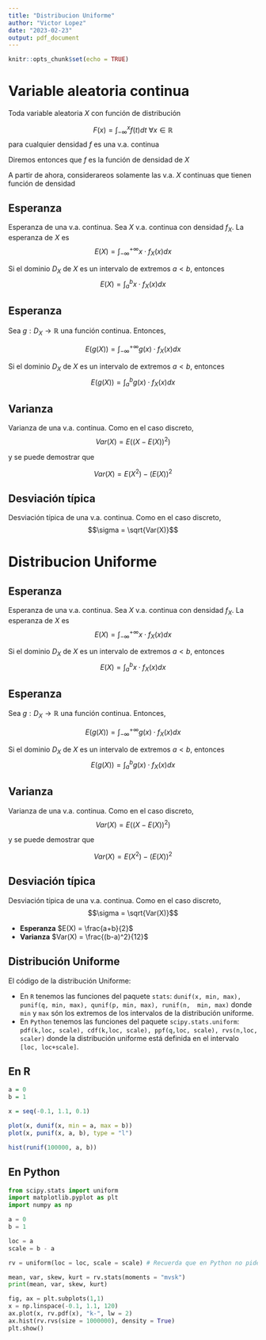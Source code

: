 ```yaml
---
title: "Distribucion Uniforme"
author: "Victor Lopez"
date: "2023-02-23"
output: pdf_document
---
```


```r
knitr::opts_chunk$set(echo = TRUE)
```

# Variable aleatoria continua

Toda variable aleatoria $X$ con función de distribución 

$$F(x)=\int_{-\infty}^{x}f(t)dt\ \forall x\in\mathbb{R}$$ para cualquier densidad $f$ es una v.a. continua

Diremos entonces que $f$ es la función de densidad de $X$

A partir de ahora, considerareos solamente las v.a. $X$ continuas que tienen función de densidad

## Esperanza

<l class = "definition">Esperanza de una v.a. continua.</l> Sea $X$ v.a. continua con densidad $f_X$. La esperanza de $X$ es $$E(X)=\int_{-\infty}^{+\infty}x\cdot f_X(x)dx$$

Si el dominio $D_X$ de $X$ es un intervalo de extremos $a<b$, entonces $$E(X)=\int_a^b x\cdot f_X(x)dx$$

## Esperanza

Sea $g:D_X\longrightarrow \mathbb{R}$ una función continua. Entonces, 

$$E(g(X)) = \int_{-\infty}^{+\infty}g(x)\cdot f_X(x)dx$$

Si el dominio $D_X$ de $X$ es un intervalo de extremos $a<b$, entonces $$E(g(X))=\int_a^b g(x)\cdot f_X(x)dx$$

## Varianza

<l class = "definition">Varianza de una v.a. continua.</l> Como en el caso discreto, $$Var(X)=E((X-E(X))^2)$$

y se puede demostrar que

$$Var(X)=E(X^2)-(E(X))^2$$

## Desviación típica

<l class = "definition">Desviación típica de una v.a. continua.</l> Como en el caso discreto, $$\sigma = \sqrt{Var(X)}$$

# Distribucion Uniforme

## Esperanza

<l class = "definition">Esperanza de una v.a. continua.</l> Sea $X$ v.a. continua con densidad $f_X$. La esperanza de $X$ es $$E(X)=\int_{-\infty}^{+\infty}x\cdot f_X(x)dx$$

Si el dominio $D_X$ de $X$ es un intervalo de extremos $a<b$, entonces $$E(X)=\int_a^b x\cdot f_X(x)dx$$

## Esperanza

Sea $g:D_X\longrightarrow \mathbb{R}$ una función continua. Entonces, 

$$E(g(X)) = \int_{-\infty}^{+\infty}g(x)\cdot f_X(x)dx$$

Si el dominio $D_X$ de $X$ es un intervalo de extremos $a<b$, entonces $$E(g(X))=\int_a^b g(x)\cdot f_X(x)dx$$

## Varianza

<l class = "definition">Varianza de una v.a. continua.</l> Como en el caso discreto, $$Var(X)=E((X-E(X))^2)$$

y se puede demostrar que

$$Var(X)=E(X^2)-(E(X))^2$$

## Desviación típica

<l class = "definition">Desviación típica de una v.a. continua.</l> Como en el caso discreto, $$\sigma = \sqrt{Var(X)}$$

- **Esperanza** $E(X) = \frac{a+b}{2}$
- **Varianza** $Var(X) = \frac{(b-a)^2}{12}$

## Distribución Uniforme

El código de la distribución Uniforme:

- En `R` tenemos las funciones del paquete `stats`: `dunif(x, min, max), punif(q, min, max), qunif(p, min, max), runif(n,  min, max)` donde `min` y `max` són los extremos de los intervalos de la distribución uniforme.
- En `Python` tenemos las funciones del paquete `scipy.stats.uniform`: `pdf(k,loc, scale), cdf(k,loc, scale), ppf(q,loc, scale), rvs(n,loc, scaler)` donde la distribución uniforme está definida en el intervalo `[loc, loc+scale]`.

## En R

```r
a = 0
b = 1

x = seq(-0.1, 1.1, 0.1)

plot(x, dunif(x, min = a, max = b))
plot(x, punif(x, a, b), type = "l")

hist(runif(100000, a, b))
```

## En Python

```python
from scipy.stats import uniform
import matplotlib.pyplot as plt
import numpy as np

a = 0
b = 1

loc = a
scale = b - a

rv = uniform(loc = loc, scale = scale) # Recuerda que en Python no pide b tal cual

mean, var, skew, kurt = rv.stats(moments = "mvsk")
print(mean, var, skew, kurt)

fig, ax = plt.subplots(1,1)
x = np.linspace(-0.1, 1.1, 120)
ax.plot(x, rv.pdf(x), "k-", lw = 2)
ax.hist(rv.rvs(size = 1000000), density = True)
plt.show()
```



